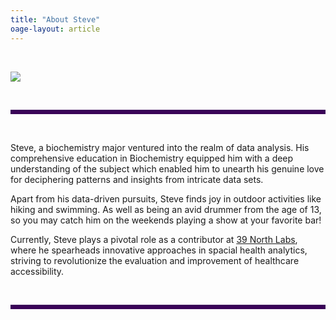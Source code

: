 ```yaml
---
title: "About Steve"
oage-layout: article
---
```


&nbsp;


![](images/Wide%20hiking%20photo.png)

 

&nbsp;

::: {style="background-color: #3a0358; height: 7px;"}
:::

&nbsp;

Steve, a biochemistry major  ventured into the realm of data analysis. His comprehensive education in Biochemistry equipped him with a deep understanding of the subject which enabled him to unearth his genuine love for deciphering patterns and insights from intricate data sets.

Apart from his data-driven pursuits, Steve finds joy in outdoor activities like hiking and swimming. As well as being an avid drummer from the age of 13, so you may catch him on the weekends playing a show at your favorite bar!

Currently, Steve plays a pivotal role as a contributor at [39 North Labs](https://39n.io/posts/spatial-analysis-nj-healthcare-accessibility/), where he spearheads innovative approaches in spacial health analytics, striving to revolutionize the evaluation and improvement of healthcare accessibility.

&nbsp;

::: {style="background-color: #3a0358; height: 7px;"}
:::


